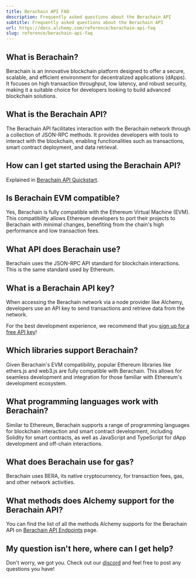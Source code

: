 ```yaml
---
title: Berachain API FAQ
description: Frequently asked questions about the Berachain API
subtitle: Frequently asked questions about the Berachain API
url: https://docs.alchemy.com/reference/berachain-api-faq
slug: reference/berachain-api-faq
---
```


## What is Berachain?

Berachain is an innovative blockchain platform designed to offer a secure, scalable, and efficient environment for decentralized applications (dApps). It focuses on high transaction throughput, low latency, and robust security, making it a suitable choice for developers looking to build advanced blockchain solutions.

## What is the Berachain API?

The Berachain API facilitates interaction with the Berachain network through a collection of JSON-RPC methods. It provides developers with tools to interact with the blockchain, enabling functionalities such as transactions, smart contract deployment, and data retrieval.

## How can I get started using the Berachain API?

Explained in [Berachain API Quickstart](/reference/berachain-api-quickstart).

## Is Berachain EVM compatible?

Yes, Berachain is fully compatible with the Ethereum Virtual Machine (EVM). This compatibility allows Ethereum developers to port their projects to Berachain with minimal changes, benefiting from the chain's high performance and low transaction fees.

## What API does Berachain use?

Berachain uses the JSON-RPC API standard for blockchain interactions. This is the same standard used by Ethereum.

## What is a Berachain API key?

When accessing the Berachain network via a node provider like Alchemy, developers use an API key to send transactions and retrieve data from the network.

For the best development experience, we recommend that you [sign up for a free API key](https://dashboard.alchemy.com/signup/)!

## Which libraries support Berachain?

Given Berachain's EVM compatibility, popular Ethereum libraries like ethers.js and web3.js are fully compatible with Berachain. This allows for seamless development and integration for those familiar with Ethereum's development ecosystem.

## What programming languages work with Berachain?

Similar to Ethereum, Berachain supports a range of programming languages for blockchain interaction and smart contract development, including Solidity for smart contracts, as well as JavaScript and TypeScript for dApp development and off-chain interactions.

## What does Berachain use for gas?

Berachain uses BERA, its native cryptocurrency, for transaction fees, gas, and other network activities.

## What methods does Alchemy support for the Berachain API?

You can find the list of all the methods Alchemy supports for the Berachain API on [Berachain API Endpoints](/reference/berachain-api-endpoints) page.

## My question isn't here, where can I get help?

Don't worry, we got you. Check out our [discord](https://alchemy.com/discord) and feel free to post any questions you have!
